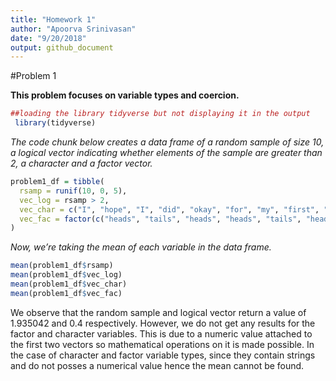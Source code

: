 ```yaml
---
title: "Homework 1"
author: "Apoorva Srinivasan"
date: "9/20/2018"
output: github_document
---
```


#Problem 1

**This problem focuses on variable types and coercion.**


```r
##loading the library tidyverse but not displaying it in the output
 library(tidyverse)
```

_The code chunk below creates a data frame of a random sample of size 10, a logical vector indicating whether elements of the sample are greater than 2, a character and a factor vector._

```r
problem1_df = tibble(
  rsamp = runif(10, 0, 5),
  vec_log = rsamp > 2,
  vec_char = c("I", "hope", "I", "did", "okay", "for", "my", "first", "P8105", "homework"),
  vec_fac = factor(c("heads", "tails", "heads", "heads", "tails", "heads", "tails", "tails", "heads", "tails"))
)
```



_Now, we're taking the mean of each variable in the data frame._

```r
mean(problem1_df$rsamp)
mean(problem1_df$vec_log)
mean(problem1_df$vec_char)
mean(problem1_df$vec_fac)
```

We observe that the random sample and logical vector return a value of 1.935042 and 0.4 respectively. However, we do not get any results for the factor and character variables. This is due to a numeric value attached to the first two vectors so mathematical operations on it is made possible. In the case of character and factor variable types, since they contain strings and do not posses a numerical value hence the mean cannot be found. 

